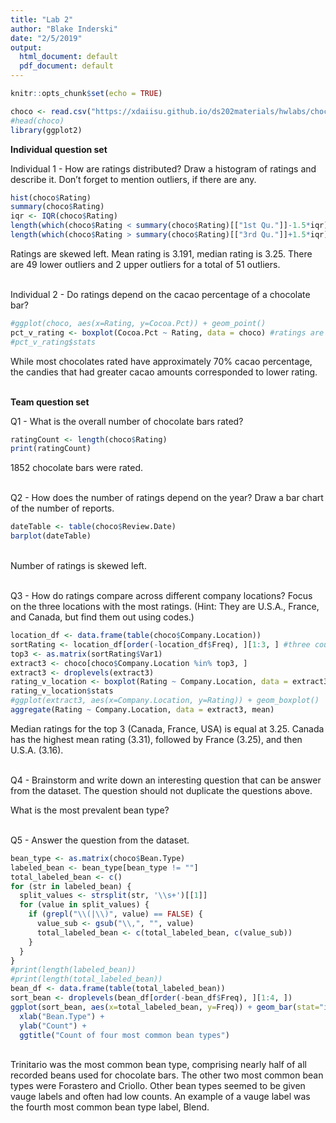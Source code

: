 ```yaml
---
title: "Lab 2"
author: "Blake Inderski"
date: "2/5/2019"
output:
  html_document: default
  pdf_document: default
---
```


```r
knitr::opts_chunk$set(echo = TRUE)
```

```r
choco <- read.csv("https://xdaiisu.github.io/ds202materials/hwlabs/choco.csv")
#head(choco)
library(ggplot2)
```
**Individual question set**

Individual 1 - How are ratings distributed? Draw a histogram of ratings and describe it. Don’t forget to mention outliers, if there are any.
```r
hist(choco$Rating)
summary(choco$Rating)
iqr <- IQR(choco$Rating)
length(which(choco$Rating < summary(choco$Rating)[["1st Qu."]]-1.5*iqr)) #count of lower outliers
length(which(choco$Rating > summary(choco$Rating)[["3rd Qu."]]+1.5*iqr)) #count of upper outliers
```
Ratings are skewed left. Mean rating is 3.191, median rating is 3.25. There are 49 lower outliers and 2 upper outliers for a total of 51 outliers.
<br /><br />

Individual 2 - Do ratings depend on the cacao percentage of a chocolate bar?
```r
#ggplot(choco, aes(x=Rating, y=Cocoa.Pct)) + geom_point()
pct_v_rating <- boxplot(Cocoa.Pct ~ Rating, data = choco) #ratings are descrete
#pct_v_rating$stats
```
While most chocolates rated have approximately 70% cacao percentage, the candies that had greater cacao amounts corresponded to lower rating.
<br /><br />

**Team question set**

Q1 - What is the overall number of chocolate bars rated?
```r
ratingCount <- length(choco$Rating)
print(ratingCount)
```
1852 chocolate bars were rated.
<br /><br />

Q2 - How does the number of ratings depend on the year? Draw a bar chart of the number of reports.
```r
dateTable <- table(choco$Review.Date)
barplot(dateTable)
```
<br />Number of ratings is skewed left.
<br /><br />

Q3 - How do ratings compare across different company locations? Focus on the three locations with the most ratings. (Hint: They are U.S.A., France, and Canada, but find them out using codes.)
```r
location_df <- data.frame(table(choco$Company.Location))
sortRating <- location_df[order(-location_df$Freq), ][1:3, ] #three countries with most ratings
top3 <- as.matrix(sortRating$Var1)
extract3 <- choco[choco$Company.Location %in% top3, ]
extract3 <- droplevels(extract3)
rating_v_location <- boxplot(Rating ~ Company.Location, data = extract3)
rating_v_location$stats
#ggplot(extract3, aes(x=Company.Location, y=Rating)) + geom_boxplot()
aggregate(Rating ~ Company.Location, data = extract3, mean)
```
Median ratings for the top 3 (Canada, France, USA) is equal at 3.25. Canada has the highest mean rating (3.31), followed by France (3.25), and then U.S.A. (3.16).
<br /><br />

Q4 - Brainstorm and write down an interesting question that can be answer from the dataset. The question should not duplicate the questions above.

What is the most prevalent bean type?
<br /><br />

Q5 - Answer the question from the dataset.
```r
bean_type <- as.matrix(choco$Bean.Type)
labeled_bean <- bean_type[bean_type != ""]
total_labeled_bean <- c()
for (str in labeled_bean) {
  split_values <- strsplit(str, '\\s+')[[1]]
  for (value in split_values) {
    if (grepl("\\(|\\)", value) == FALSE) {
      value_sub <- gsub("\\,", "", value)
      total_labeled_bean <- c(total_labeled_bean, c(value_sub))
    }
  }
}
#print(length(labeled_bean))
#print(length(total_labeled_bean))
bean_df <- data.frame(table(total_labeled_bean))
sort_bean <- droplevels(bean_df[order(-bean_df$Freq), ][1:4, ])
ggplot(sort_bean, aes(x=total_labeled_bean, y=Freq)) + geom_bar(stat="identity") + 
  xlab("Bean.Type") + 
  ylab("Count") + 
  ggtitle("Count of four most common bean types")
```
<br />Trinitario was the most common bean type, comprising nearly half of all recorded beans used for chocolate bars. The other two most common bean types were Forastero and Criollo. Other bean types seemed to be given vauge labels and often had low counts. An example of a vauge label was the fourth most common bean type label, Blend.
